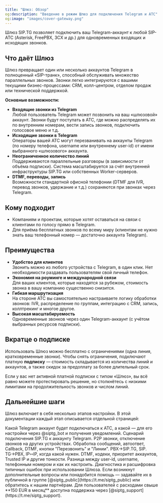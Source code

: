 ```yaml
---
title: "Шлюз: Обзор"
og:description: "Введение в режим Шлюз для подключения Telegram и АТС"
og:image: "images/cover-gateway.png"
---
```


Шлюз SIP.TG позволяет подключить ваш Telegram-аккаунт к любой SIP-АТС (Asterisk, FreePBX, 3CX и др.) для одновременных входящих и исходящих звонков.

## Что даёт Шлюз

Шлюз превращает один или несколько аккаунтов Telegram в полноценный «SIP-транк», способный обслуживать множество параллельных звонков. Звонки легко интегрируются с вашими текущими бизнес-процессами: CRM, колл-центром, отделом продаж или технической поддержкой.

**Основные возможности:**

- **Входящие звонки из Telegram**\
  Любой пользователь Telegram может позвонить на ваш «шлюзовой» аккаунт. Звонки будут поступать в АТС, где можно распределять их по внутренним номерам, вести запись звонков, подключить голосовое меню и т.д.
- **Исходящие звонки в Telegram**\
  Операторы вашей АТС могут перезванивать на аккаунты Telegram (по номеру телефона, username или внутреннему user-id) от имени выбранного «шлюзового» аккаунта.
- **Неограниченное количество линий**\
  Поддерживаются параллельные разговоры (в зависимости от объёма подписки). Система масштабируется за счёт внутренней инфраструктуры SIP.TG или собственных Worker-серверов.
- **DTMF, переводы, запись**\
  Возможности стандартной офисной телефонии (DTMF для IVR, перевод звонков, удержание и т.д.) сохраняются при звонках через Telegram.

## Кому подходит

- Компаниям и проектам, которые хотят оставаться на связи с клиентами по голосу прямо в Telegram.
- Для приёма бесплатных звонков по всему миру (клиентам не нужно знать ваш телефонный номер — достаточно аккаунта Telegram).

## Преимущества

- **Удобство для клиентов**\
  Звонить можно из любого устройства с Telegram, в один клик. Нет необходимости раздавать пользователям свой личный телефон.
- **Экономия на роуминге и международной связи**\
  Для ваших клиентов, которые находятся за рубежом, стоимость звонка в вашу компанию существенно снизится.
- **Гибкая маршрутизация**\
  На стороне АТС вы самостоятельно настраиваете логику обработки звонков: IVR, распределение по группам, интеграцию с CRM, запись, коллтрекинг и многое другое.
- **Высокая масштабируемость**\
  Одновременные звонков через один Telegram-аккаунт (с учётом выбранных ресурсов подписки).

## Вкратце о подписке

Использовать Шлюз можно бесплатно с ограничениями (одна линия, кратковременные звонки). Чтобы снять ограничения, подключают платную **подписку** — стоимость складывается из количества линий и аккаунтов, а также скидок за предоплату за более длительный срок.

Если у вас нет активной платной подписки с типом «Шлюз», вы всё равно можете протестировать решение, но столкнётесь с низкими лимитами на продолжительность звонков и числом линий.

## Дальнейшие шаги

Шлюз включает в себя несколько этапов настройки. В этой документации каждый этап описывается отдельной страницей:

<CardGroup cols="2">
  <Card title="Определение ролей" icon="user-group" href="docs2/gateway/roles">
    Какой Telegram аккаунт будет подключаться к АТС, а какой — для его настройки через @siptg_bot и получения уведомлений.
  </Card>
  <Card title="Подключение к Telegram" icon="paper-plane" href="docs2/gateway/telegram">
    Сценарий подключения SIP.TG к аккаунту Telegram. P2P звонки, отключение звонков на других устройствах.
  </Card>
  <Card title="Настройки сессии" icon="gear" href="docs2/gateway/session-settings">
    Обработка сообщений, автоответ, Callback, DTMF, кнопки "Перезвонить" и "Линии".
  </Card>
  <Card title="Типы аккаунтов SIP" icon="network-wired" href="docs2/gateway/sip-types">
    PBX→SIP․TG, SIP․TG→PBX, IP⇿IP, когда какой нужен.
  </Card>
  <Card title="Настройки SIP" icon="sliders-h" href="docs2/gateway/sip-settings">
    DTMF, кодеки, приоритет аккаунтов, Trusted IP и другие тонкости.
  </Card>
  <Card title="Номера Telegram" icon="address-book" href="docs2/gateway/telegram-numbers">
    Разница между user-id, username, телефонным номером и как их настроить.
  </Card>
  <Card title="Коды ошибок" icon="triangle-exclamation" href="docs2/gateway/problems">
    Диагностика и расшифровка типичных ошибок при использовании Шлюза.
  </Card>
</CardGroup>

<Info>
  Если возникнут дополнительные вопросы или понадобится помощь — задавайте их в публичной в группе [@siptg_public](https://t.me/siptg_public) или обратитесь к нашим партнёрам. Для пользователей с расходами свыше **150 EUR в месяц** доступна поддержка через [@siptg_support](https://t.me/siptg_support).
</Info>